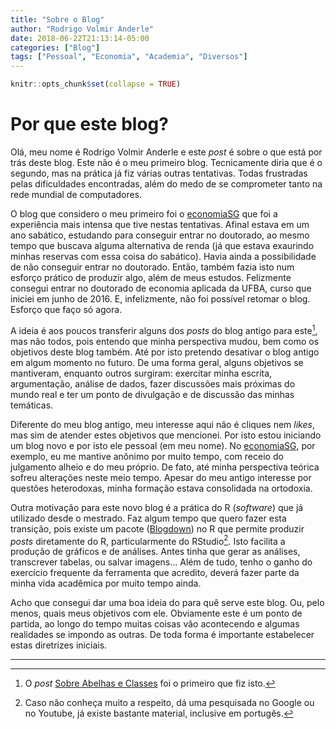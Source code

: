 ---
title: "Sobre o Blog"
author: "Rodrigo Volmir Anderle"
date: 2018-06-22T21:13:14-05:00
categories: ["Blog"]
tags: ["Pessoal", "Economia", "Academia", "Diversos"]
---

```{r setup, include=FALSE}
knitr::opts_chunk$set(collapse = TRUE)
```

# Por que este blog?

<!--more-->  
   Olá, meu nome é Rodrigo Volmir Anderle e este *post* é sobre o que está por trás deste blog. Este não é o meu primeiro blog. Tecnicamente diria que é o segundo, mas na prática já fiz várias outras tentativas. Todas frustradas pelas dificuldades encontradas, além do medo de se comprometer tanto na rede mundial de computadores.   
   
   O blog que considero o meu primeiro foi o [economiaSG](https://economiasg.wordpress.com/) que foi a experiência mais intensa que tive nestas tentativas. Afinal estava em um ano sabático, estudando para conseguir entrar no doutorado, ao mesmo tempo que buscava alguma alternativa de renda (já que estava exaurindo minhas reservas com essa coisa do sabático). Havia ainda a possibilidade de não conseguir entrar no doutorado. Então, também fazia isto num esforço prático de produzir algo, além de meus estudos. Felizmente consegui entrar no doutorado de economia aplicada da UFBA, curso que iniciei em junho de 2016. E, infelizmente, não foi possível retomar o blog. Esforço que faço só agora.  
   
   A ideia é aos poucos transferir alguns dos *posts* do blog antigo para este[^1], mas não todos, pois entendo que minha perspectiva mudou, bem como os objetivos deste blog também. Até por isto pretendo desativar o blog antigo em algum momento no futuro. De uma forma geral, alguns objetivos se mantiveram, enquanto outros surgiram: exercitar minha escrita, argumentação, análise de dados, fazer discussões mais próximas do mundo real e ter um ponto de divulgação e de discussão das minhas temáticas.  
   
   Diferente do meu blog antigo, meu interesse aqui não é cliques nem *likes*, mas sim de atender estes objetivos que mencionei. Por isto estou iniciando um blog novo e por isto ele pessoal (em meu nome). No [economiaSG](https://economiasg.wordpress.com/), por exemplo, eu me mantive anônimo por muito tempo, com receio do julgamento alheio e do meu próprio. De fato, até minha perspectiva teórica sofreu alterações neste meio tempo. Apesar do meu antigo interesse por questões heterodoxas, minha formação estava consolidada na ortodoxia.
   
   Outra motivação para este novo blog é a prática do R (*software*) que já utilizado desde o mestrado. Faz algum tempo que quero fazer esta transição, pois existe um pacote ([Blogdown](https://bookdown.org/yihui/blogdown/)) no R que permite produzir *posts* diretamente do R, particularmente do RStudio[^2]. Isto facilita a produção de gráficos e de análises. Antes tinha que gerar as análises, transcrever tabelas, ou salvar imagens... Além de tudo, tenho o ganho do exercício frequente da ferramenta que acredito, deverá fazer parte da minha vida acadêmica por muito tempo ainda.  
   
   Acho que consegui dar uma boa ideia do para quê serve este blog. Ou, pelo menos, quais meus objetivos com ele. Obviamente este é um ponto de partida, ao longo do tempo muitas coisas vão acontecendo e algumas realidades se impondo as outras. De toda forma é importante estabelecer estas diretrizes iniciais.  



***
  [^1]: O *post* [Sobre Abelhas e Classes](http://anderlerv.netlify.com/sobre-abelhas-e-classes/06/2018/) foi o primeiro que fiz isto.
  [^2]: Caso não conheça muito a respeito, dá uma pesquisada no Google ou no Youtube, já existe bastante material, inclusive em portugês.
  
